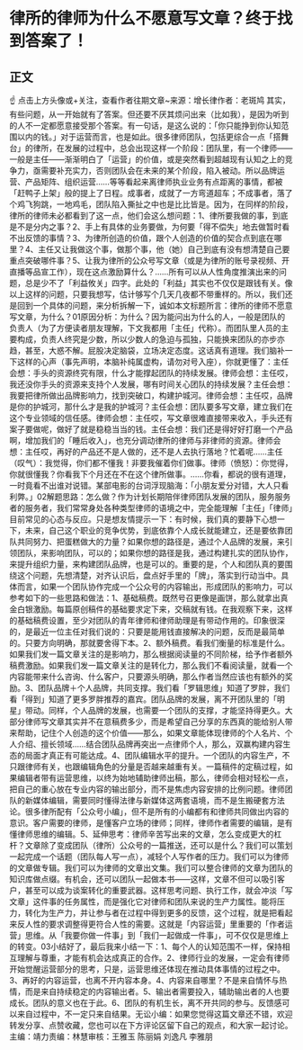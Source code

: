 # 律所的律师为什么不愿意写文章？终于找到答案了！
## 正文
☝ 点击上方头像或+关注，查看作者往期文章~来源：增长律作者：老斑鸠  其实，有些问题，从一开始就有了答案。但还要不厌其烦问出来（比如我），是因为听到的人不一定都愿意接受那个答案。有一句话，是这么说的：「你只能挣到你认知范围以内的钱。」对于运营而言，也是如此。很多律师团队，包括更综合一点「搭舞台」的律所，在发展的过程中，总会出现这样一个阶段：团队里，有一个律师——一般是主任——渐渐明白了「运营」的价值，或是突然看到超越现有认知之上的竞争力，亟需要补充实力，否则团队会在未来的某个阶段，陷入被动。所以品牌运营、产品矩阵、组织运营……等等看起来离律师执业业务有点距离的事情，都被「赶鸭子上架」般的提上了日程。成事者，成就了一方弯道超车；不成事者，落了个鸡飞狗跳，一地鸡毛，团队陷入撕扯之中也是比比皆是。因为，在同样的阶段，律所的律师未必都看到了这一点，他们会这么想问题：1、律所要我做的事，到底是不是分内之事？2、手上有具体的业务要做，为何要「得不偿失」地去做暂时看不出反馈的事情？3、为律所创造的价值，跟个人创造的价值的契合点到底在哪里？4、主任又让我做这个事，做那个事，他（她）自己到底有没有想清楚自己要重点突破哪件事？5、让我为律所的公众号写文章（或是为律所的账号录视频、开直播等品宣工作），现在这点激励算什么？……所有可以从人性角度推演出来的问题，总是少不了「利益攸关」四字。此处的「利益」其实也不仅仅是跟钱有关。像以上这样的问题，只要我想写，估计够写个几天几夜都不带重样的。所以，我们还是回到一个具体的问题，来分析拆解一下，诚如本文标题所言：律所的律师不愿意写文章，为什么？01原因分析：为什么？因为能问出为什么的人，一般是团队的负责人（为了方便读者朋友理解，下文我都用「主任」代称）。而团队里人员的主要构成，负责人终究是少数，所以少数人的急迫与孤独，只能换来团队的亦步亦趋，甚至，大惑不解。屁股决定脑袋，立场决定态度。这话真有道理。我们脑补一下这样的心声（事先声明，本脑补纯属虚构，请勿对号入座），你就更懂了：主任会想：手头的资源终究有限，什么才能撑起团队的持续发展。律师会想：主任哎，我还没你手头的资源来支持个人发展，哪有时间关心团队的持续发展？主任会想：我要把律所做出品牌影响力，找到突破口，构建护城河。律师会想：主任哎，品牌是你的护城河，那什么才是我的护城河？主任会想：团队要多写文章，建立我们在这个专业领域的信任感。律师会想：主任哎，写文章很难直接带来收入，手头还有案子要做呢，做好了就是稳稳当当的钱。主任会想：我们还是得好好打磨一个产品啊，增加我们的「睡后收入」，也充分调动律所的律师与非律师的资源。律师会想：主任哎，再好的产品还不是人做的，还不是人去执行落地？忙着呢……主任（叹气）：我觉得，你们都不懂我！非要我催着你们做事。律师（愤怒）：你觉得，你就很懂我？你看我下个月还在不在这个律所做事。……你看，都说的很有道理，一时竟看不出谁对说错。某部电影的台词浮现脑海：「小朋友爱分对错，大人只看利弊。」02解题思路：怎么做？作为计划长期陪伴律师团队发展的团队，服务服务者的服务者，我们常常身处各种类型律师的语境之中，完全能理解「主任」「律师」目前常见的心态与反应。只是想友情提示一下：有时候，我们真的要静下心想一下，未来，自己这个职业的竞争优势，到底依靠个人成长就能建立，还是要依靠团队共同努力、把蛋糕做大的力量？如果你想的路径是，通过个人品牌的发展，来引领团队，来影响团队，可以的；如果你想的路径是我，通过构建扎实的团队协作，来提升组织力量，来构建团队品牌，也是可以的。重要的是，个人和团队真的要围绕这个问题，先想清楚，对齐认识后，盘点好手里的「牌」，落实到行动当中。具体而言，如果一个团队协作完成一个公众号的内容输出，形成团队的影响力，可以参考如下的一些思路和做法：1、基础稿费。既然号召更像是画饼，那么就拿出真金白银激励。每篇原创稿件的基础要求定下来，交稿就有钱。在我观察下来，这样的基础稿费设置，至少对团队的青年律师和律师助理是有带动作用的。印象很深的，是最近一位主任对我们说的：只要是能用钱直接解决的问题，反而是最简单的。只要方向明确，那就要舍得下本。2、额外稿费。看我们衡量的标准是什么。如果我们发一篇文章关注的是影响力，那么根据阅读量的不同阶梯，给予作者额外稿费激励。如果我们发一篇文章关注的是转化力，那么我们不看阅读量，就看一个内容能带来什么咨询、什么客户，只要源头明确，那么作者当然应该也有额外的奖励。3、团队品牌＋个人品牌，共同支撑。我们看「罗辑思维」知道了罗胖，我们看「得到」知道了更多罗胖推荐的嘉宾。团队品牌的发展，离不开团队里的「明星」带动。同样，个人品牌的发展，也需要一个团队的支撑，才能坚持得更久。大部分律师写文章其实并不在意稿费多少，而是希望自己分享的东西真的能给别人带来帮助，记住个人创造的这个价值——那么，如果文章能体现律师的个人名片、个人介绍、擅长领域……结合团队品牌再突出一点律师个人，那么，双赢构建内容生态的局面才真正有可能达成。4、团队编辑水平的提升。一个团队的内容生产，不只跟律师有关，也跟编辑角色的分量是否越来越重有关。一篇稿件的定稿过程，如果编辑者带有运营思维，以终为始地辅助律师出稿，那么，律师会相对轻松一点，把自己的重心放在专业内容的输出部分，而不是焦虑内容安排的比例问题。律师团队的新媒体编辑，需要同时懂得法律与新媒体这两套语境，而不是生搬硬套方法论。很多律所配有「公众号小编」，但不是所有的小编都有和律师共同做出内容的意识。客户需要的律师，是懂客户立场的律师；同样，律师作者需要的编辑，是有懂律师思维的编辑。5、延伸思考：律师辛苦写出来的文章，怎么变成更大的杠杆？文章除了变成团队（律所）公众号的一篇推送，还可以是什么？我们可以策划一起完成一个话题（团队每人写一点），减轻个人写作者的压力。我们可以为律师的文章做专辑。我们可以为律师的文章出文集。我们可以整合律师的文章为团队的知识库做点缀。有机会，还可以团队一起做本书——这样，文章不但可以吸引客户，甚至可以成为谈案转化的重要武器。这样思考问题、执行工作，就会冲淡「写文章」这件事的任务属性，而是强化它对律师和团队来说的生产力属性。能将压力，转化为生产力，并让参与者在过程中得到更多的反馈，这个过程，就是把看起来反人性的要求调整得更符合人性的需要。这就是「内容运营」里重要的「作者运营」思维。从「我要你做一件事」到「我们一起做成一件事」，可不仅仅是思维上的转变。03小结好了，最后我来小结一下：1、每个人的认知范围不一样，保持相互理解与尊重，才能有机会达成真正的合作。2、律师行业的发展，一定会有律师开始觉醒运营部分的思考，只是，运营思维还体现在推动具体事情的过程之中。3、再好的内容运营，也离不开内容本身。4、内容来自哪里？不是来自情怀与热情，而是来自持续稳定的内容输出者。5、输出者需要投入，辅助输出者的人也要成长。团队的意义也在于此。6、团队的有机生长，离不开共同的参与。反馈感可以来自过程中，不一定只来自结果。无讼小编：如果您觉得这篇文章还不错，欢迎转发分享、点赞收藏，您也可以在下方评论区留下自己的观点，和大家一起讨论。主编：靖力责编：林慧审核：王雅玉 陈丽娟 刘逸凡 李雅朋